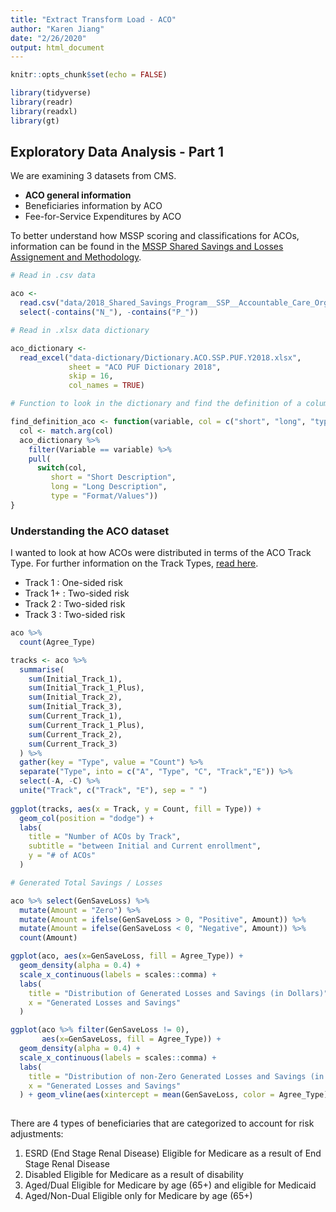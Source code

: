 ```yaml
---
title: "Extract Transform Load - ACO"
author: "Karen Jiang"
date: "2/26/2020"
output: html_document
---
```



```r
knitr::opts_chunk$set(echo = FALSE)

library(tidyverse)
library(readr)
library(readxl)
library(gt)
```

## Exploratory Data Analysis - Part 1

We are examining 3 datasets from CMS.

* **ACO general information**
* Beneficiaries information by ACO
* Fee-for-Service Expenditures by ACO

To better understand how MSSP scoring and classifications for ACOs, information can be found in the  [MSSP Shared Savings and Losses Assignement and Methodology ]("https://www.cms.gov/Medicare/Medicare-Fee-for-Service-Payment/sharedsavingsprogram/Downloads/Shared-Savings-Losses-Assignment-Spec-V7.pdf").



```r

# Read in .csv data

aco <- 
  read.csv("data/2018_Shared_Savings_Program__SSP__Accountable_Care_Organizations__ACO__PUF.csv") %>%
  select(-contains("N_"), -contains("P_")) 

# Read in .xlsx data dictionary

aco_dictionary <-
  read_excel("data-dictionary/Dictionary.ACO.SSP.PUF.Y2018.xlsx",
             sheet = "ACO PUF Dictionary 2018",
             skip = 16,
             col_names = TRUE)

```

```r
# Function to look in the dictionary and find the definition of a column. 

find_definition_aco <- function(variable, col = c("short", "long", "type")) {
  col <- match.arg(col)
  aco_dictionary %>%
    filter(Variable == variable) %>%
    pull(
      switch(col,
         short = "Short Description",
         long = "Long Description",
         type = "Format/Values"))
}
```

### Understanding the ACO dataset

I wanted to look at how ACOs were distributed in terms of the ACO Track Type. For further information on the Track Types, [read here](http://www.physiciansadvocacyinstitute.org/Portals/0/assets/docs/Advanced-APM-Pathway/Medicare%20Shared%20Savings%20Program%20Overview.pdf).

- Track 1 : One-sided risk
- Track 1+ : Two-sided risk
- Track 2 : Two-sided risk
- Track 3 : Two-sided risk


```r

aco %>%
  count(Agree_Type)

tracks <- aco %>%
  summarise(
    sum(Initial_Track_1),
    sum(Initial_Track_1_Plus),
    sum(Initial_Track_2),
    sum(Initial_Track_3),
    sum(Current_Track_1),
    sum(Current_Track_1_Plus),
    sum(Current_Track_2),
    sum(Current_Track_3)
  ) %>%
  gather(key = "Type", value = "Count") %>%
  separate("Type", into = c("A", "Type", "C", "Track","E")) %>%
  select(-A, -C) %>%
  unite("Track", c("Track", "E"), sep = " ")
  
ggplot(tracks, aes(x = Track, y = Count, fill = Type)) + 
  geom_col(position = "dodge") +
  labs(
    title = "Number of ACOs by Track",
    subtitle = "between Initial and Current enrollment",
    y = "# of ACOs"
  )
```


```r
# Generated Total Savings / Losses

aco %>% select(GenSaveLoss) %>%
  mutate(Amount = "Zero") %>%
  mutate(Amount = ifelse(GenSaveLoss > 0, "Positive", Amount)) %>%
  mutate(Amount = ifelse(GenSaveLoss < 0, "Negative", Amount)) %>%
  count(Amount)

ggplot(aco, aes(x=GenSaveLoss, fill = Agree_Type)) + 
  geom_density(alpha = 0.4) +
  scale_x_continuous(labels = scales::comma) +
  labs(
    title = "Distribution of Generated Losses and Savings (in Dollars)",
    x = "Generated Losses and Savings"
  )

ggplot(aco %>% filter(GenSaveLoss != 0), 
       aes(x=GenSaveLoss, fill = Agree_Type)) + 
  geom_density(alpha = 0.4) +
  scale_x_continuous(labels = scales::comma) +
  labs(
    title = "Distribution of non-Zero Generated Losses and Savings (in Dollars)",
    x = "Generated Losses and Savings"
  ) + geom_vline(aes(xintercept = mean(GenSaveLoss, color = Agree_Type)))
  
```


There are 4 types of beneficiaries that are categorized to account for risk adjustments:

1. ESRD (End Stage Renal Disease)
    Eligible for Medicare as a result of End Stage Renal Disease
2. Disabled
    Eligible for Medicare as a result of disability
3. Aged/Dual
    Eligible for Medicare by age (65+) and eligible for Medicaid
4. Aged/Non-Dual
    Eligible only for Medicare by age (65+)


